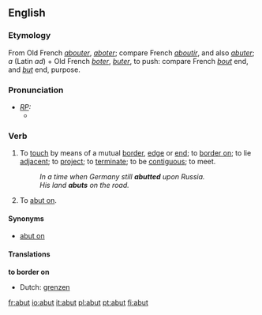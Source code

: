 ==English==

===Etymology===
From Old French ''[[abouter]]'', ''[[aboter]]''; compare French ''[[aboutir]]'', and also ''[[abuter]]''; ''a'' (Latin ''ad'') + Old French ''[[boter]]'', ''[[buter]]'', to push: compare French ''[[bout]]'' end, and ''[[but]]'' end, purpose.

===Pronunciation===
* ''[[RP]]:''
** {{IPA|/əˈbʌt/}}

===Verb===
{{en-infl-reg-consonant|abut||t}}
# {{intransitive}} To [[touch]] by means of a mutual [[border]], [[edge]] or [[end]];  to [[border on]]; to lie [[adjacent]]; to [[project]]; to [[terminate]]; to be [[contiguous]]; to meet.
#: ''In a time when Germany still '''abutted''' upon Russia.''
#: ''His land '''abuts''' on the road.''
# {{transitive}} To [[abut on]].

====Synonyms====
* {{transitive}} [[abut on]]

====Translations====
'''to border on'''
{{top}}
* Dutch: [[grenzen]]
{{mid}}
{{bottom}}

[[fr:abut]]
[[io:abut]]
[[it:abut]]
[[pl:abut]]
[[pt:abut]]
[[fi:abut]]